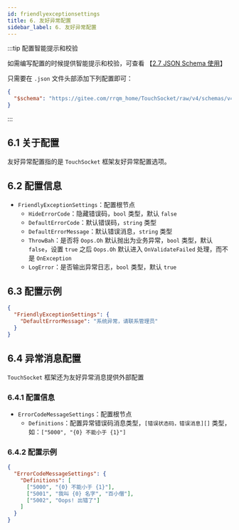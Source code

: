 ```yaml
---
id: friendlyexceptionsettings
title: 6. 友好异常配置
sidebar_label: 6. 友好异常配置
---
```


:::tip 配置智能提示和校验

如需编写配置的时候提供智能提示和校验，可查看 【[2.7 JSON Schema 使用](../jsonschema)】

只需要在 `.json` 文件头部添加下列配置即可：

```json showLineNumbers {2}
{
  "$schema": "https://gitee.com/rrqm_home/TouchSocket/raw/v4/schemas/v4/TouchSocket-schema.json"
}
```

:::

## 6.1 关于配置

友好异常配置指的是 `TouchSocket` 框架友好异常配置选项。

## 6.2 配置信息

- `FriendlyExceptionSettings`：配置根节点
  - `HideErrorCode`：隐藏错误码，`bool` 类型，默认 `false`
  - `DefaultErrorCode`：默认错误码，`string` 类型
  - `DefaultErrorMessage`：默认错误消息，`string` 类型
  - `ThrowBah`：是否将 `Oops.Oh` 默认抛出为业务异常，`bool` 类型，默认 `false`，设置 `true` 之后 `Oops.Oh` 默认进入 `OnValidateFailed` 处理，而不是 `OnException`
  - `LogError`：是否输出异常日志，`bool` 类型，默认 `true`

## 6.3 配置示例

```json showLineNumbers
{
  "FriendlyExceptionSettings": {
    "DefaultErrorMessage": "系统异常，请联系管理员"
  }
}
```

## 6.4 异常消息配置

`TouchSocket` 框架还为友好异常消息提供外部配置

### 6.4.1 配置信息

- `ErrorCodeMessageSettings`：配置根节点
  - `Definitions`：配置异常错误码消息类型，`[错误状态码，错误消息][]` 类型，如：`["5000", "{0} 不能小于 {1}"]`

### 6.4.2 配置示例

```json showLineNumbers
{
  "ErrorCodeMessageSettings": {
    "Definitions": [
      ["5000", "{0} 不能小于 {1}"],
      ["5001", "我叫 {0} 名字", "百小僧"],
      ["5002", "Oops! 出错了"]
    ]
  }
}
```
